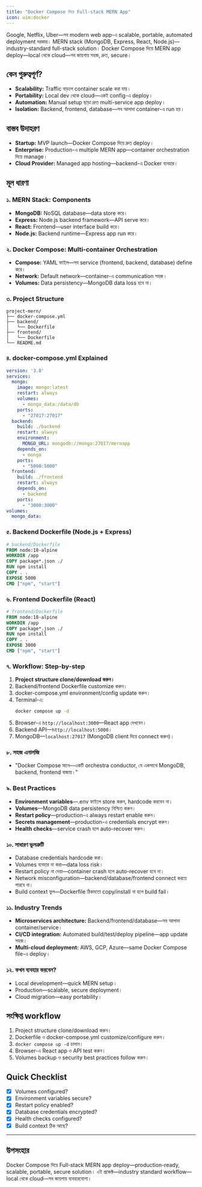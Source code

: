 ```yaml
---
title: "Docker Compose দিয়ে Full-stack MERN App"
icon: uim:docker
---
```


Google, Netflix, Uber—সব modern web app-এ scalable, portable, automated deployment দরকার। MERN stack (MongoDB, Express, React, Node.js)—industry-standard full-stack solution। Docker Compose দিয়ে MERN app deploy—local থেকে cloud—সব জায়গায় সহজ, দ্রুত, secure।

## কেন গুরুত্বপূর্ণ?

- **Scalability:** Traffic বাড়লে container scale করা যায়।
- **Portability:** Local dev থেকে cloud—একই config-এ deploy।
- **Automation:** Manual setup ছাড়া দ্রুত multi-service app deploy।
- **Isolation:** Backend, frontend, database—সব আলাদা container-এ run হয়।

## বাস্তব উদাহরণ

- **Startup:** MVP launch—Docker Compose দিয়ে দ্রুত deploy।
- **Enterprise:** Production-এ multiple MERN app—container orchestration দিয়ে manage।
- **Cloud Provider:** Managed app hosting—backend-এ Docker ব্যবহার।

## মূল ধারণা

### ১. MERN Stack: Components

- **MongoDB:** NoSQL database—data store করে।
- **Express:** Node.js backend framework—API serve করে।
- **React:** Frontend—user interface build করে।
- **Node.js:** Backend runtime—Express app run করে।

### ২. Docker Compose: Multi-container Orchestration

- **Compose:** YAML ফাইল—সব service (frontend, backend, database) define করে।
- **Network:** Default network—container-এ communication সহজ।
- **Volumes:** Data persistency—MongoDB data loss হবে না।

### ৩. Project Structure

```plaintext
project-mern/
├── docker-compose.yml
├── backend/
│   └── Dockerfile
├── frontend/
│   └── Dockerfile
└── README.md
```

### ৪. docker-compose.yml Explained

```yaml
version: '3.8'
services:
  mongo:
    image: mongo:latest
    restart: always
    volumes:
      - mongo_data:/data/db
    ports:
      - "27017:27017"
  backend:
    build: ./backend
    restart: always
    environment:
      MONGO_URL: mongodb://mongo:27017/mernapp
    depends_on:
      - mongo
    ports:
      - "5000:5000"
  frontend:
    build: ./frontend
    restart: always
    depends_on:
      - backend
    ports:
      - "3000:3000"
volumes:
  mongo_data:
```

### ৫. Backend Dockerfile (Node.js + Express)

```dockerfile
# backend/Dockerfile
FROM node:18-alpine
WORKDIR /app
COPY package*.json ./
RUN npm install
COPY . .
EXPOSE 5000
CMD ["npm", "start"]
```

### ৬. Frontend Dockerfile (React)

```dockerfile
# frontend/Dockerfile
FROM node:18-alpine
WORKDIR /app
COPY package*.json ./
RUN npm install
COPY . .
EXPOSE 3000
CMD ["npm", "start"]
```

### ৭. Workflow: Step-by-step

1. **Project structure clone/download করুন।**
2. Backend/frontend Dockerfile customize করুন।
3. docker-compose.yml environment/config update করুন।
4. Terminal-এ:
   ```bash
   docker compose up -d
   ```
5. Browser-এ `http://localhost:3000`—React app দেখবেন।
6. Backend API—`http://localhost:5000`।
7. MongoDB—`localhost:27017` (MongoDB client দিয়ে connect করুন)।

### ৮. সহজ এনালজি

- "Docker Compose মানে—একটি orchestra conductor, যে একসাথে MongoDB, backend, frontend বাজায়।"

### ৯. Best Practices

- **Environment variables**—.env ফাইলে store করুন, hardcode করবেন না।
- **Volumes**—MongoDB data persistency নিশ্চিত করুন।
- **Restart policy**—production-এ always restart enable করুন।
- **Secrets management**—production-এ credentials encrypt করুন।
- **Health checks**—service crash হলে auto-recover করুন।

### ১০. সাধারণ ভুলত্রুটি

- Database credentials hardcode করা।
- Volumes ব্যবহার না করা—data loss risk।
- Restart policy না দেয়া—container crash হলে auto-recover হবে না।
- Network misconfiguration—backend/database/frontend connect করতে পারবে না।
- Build context ভুল—Dockerfile ঠিকমতো copy/install না হলে build fail।

### ১১. Industry Trends

- **Microservices architecture:** Backend/frontend/database—সব আলাদা container/service।
- **CI/CD integration:** Automated build/test/deploy pipeline—app update সহজ।
- **Multi-cloud deployment:** AWS, GCP, Azure—same Docker Compose file-এ deploy।

### ১২. কখন ব্যবহার করবেন?

- Local development—quick MERN setup।
- Production—scalable, secure deployment।
- Cloud migration—easy portability।

## সংক্ষিপ্ত workflow

1. Project structure clone/download করুন।
2. Dockerfile ও docker-compose.yml customize/configure করুন।
3. `docker compose up -d` চালান।
4. Browser-এ React app ও API test করুন।
5. Volumes backup ও security best practices follow করুন।

## Quick Checklist

- [x] Volumes configured?
- [x] Environment variables secure?
- [x] Restart policy enabled?
- [x] Database credentials encrypted?
- [x] Health checks configured?
- [x] Build context ঠিক আছে?

---

## উপসংহার

Docker Compose দিয়ে Full-stack MERN app deploy—production-ready, scalable, portable, secure solution। এই প্রজেক্ট—industry standard workflow—local থেকে cloud—সব জায়গায় ব্যবহারযোগ্য।


